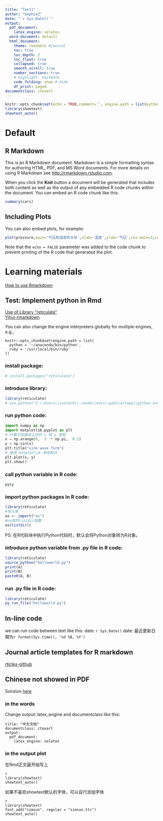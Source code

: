 ---
title: "Test1"
author: "SophieZ"
date: "`r Sys.Date()`"
output:
  pdf_document:
    latex_engine: xelatex
  word_document: default
  html_document:
    theme: readable #journal
    toc: true
    toc_depth: 2
    toc_float: true
    collapsed: true
    smooth_scroll: true
    number_sections: true
    # highlight: textmate
    code_folding: show # hide
    df_print: paged
documentclass: ctexart
---

```{r setup, include=FALSE}
knitr::opts_chunk$set(echo = TRUE,comment='', engine.path = list(python = 'C:\\Users\\sustech\\.conda\\envs\\gdalcartopy\\python.exe'))
library(showtext)
showtext_auto()
```

# Default
## R Markdown

This is an R Markdown document. Markdown is a simple formatting syntax for authoring HTML, PDF, and MS Word documents. For more details on using R Markdown see <http://rmarkdown.rstudio.com>.

When you click the **Knit** button a document will be generated that includes both content as well as the output of any embedded R code chunks within the document. You can embed an R code chunk like this:

```{r cars}
summary(cars)
```

## Including Plots

You can also embed plots, for example:

```{r pressure, echo=FALSE}
plot(pressure,main='气压和温度的关系',xlab='温度',ylab='气压',cex.main=3,cex.axis=2,cex.lab=2)

```

Note that the `echo = FALSE` parameter was added to the code chunk to prevent printing of the R code that generated the plot.

# Learning materials

[How to use Rmarkdown](https://blog.csdn.net/weixin_43843918/article/details/128060062)

## Test: Implement python in Rmd

[Use of Library "reticulate"](https://blog.csdn.net/weixin_38008864/article/details/108191385)  
[Yihui-rmarkdown](https://bookdown.org/yihui/rmarkdown/language-engines.html)

You can also change the engine interpreters globally for multiple engines, e.g.,
```
knitr::opts_chunk$set(engine.path = list(
  python = '~/anaconda/bin/python',
  ruby = '/usr/local/bin/ruby'
))
```

### install package:

```{r}
# install.packages("reticulate")
```

### introduce library:

```{r,warning=FALSE}
library(reticulate)
# use_python('C:\\Users\\sustech\\.conda\\envs\\gdalcartopy\\python.exe')
```

### run python code:

```{python}
import numpy as np 
import matplotlib.pyplot as plt 
# 计算正弦曲线上点的 x 和 y 坐标
x = np.arange(0,  3  * np.pi,  0.1) 
y = np.sin(x)
plt.title("sine wave form")  
# 使用 matplotlib 来绘制点
plt.plot(x, y) 
plt.show()
```

### call python variable in R code:

```{r}
py$y
```

### import python packages in R code:

```{r}
library(reticulate)
#导入库
os <- import("os")
#os库的listdir函数
os$listdir()
```

PS: 在R代码块中执行Python代码时，默认会将Python对象转为R对象。

### introduce python variable from .py file in R code:

```{r,collapse=TRUE}
library(reticulate)
source_python("helloworld.py")
print(A)
print(B)
paste0(A, B)
```

### run .py file in R code:

```{r,comment=''}
library(reticulate)
py_run_file("helloworld.py")
```

## In-line code

we can run code between text like this: date: `r Sys.Date()` date: 最近更新日期为`r format(Sys.time(), '%d %B, %Y')`

## Journal article templates for R markdown
[rticles-github](https://github.com/rstudio/rticles)

## Chinese not showed in PDF
Solution [here](https://blog.csdn.net/xlf5323/article/details/136418610#:~:text=%E5%9C%A8%E4%BD%BF%E7%94%A8%20R%20Markdown%20%E7%BC%96%E5%86%99%E6%96%87%E6%A1%A3%E5%B9%B6%E5%AF%BC%E5%87%BA%E4%B8%BA%20PDF%20%E6%A0%BC%E5%BC%8F%E6%97%B6%EF%BC%8C%E7%BB%8F%E5%B8%B8%E4%BC%9A%E9%81%87%E5%88%B0%E4%B8%80%E4%B8%AA%E6%99%AE%E9%81%8D%E7%9A%84%E9%97%AE%E9%A2%98%EF%BC%9A%E4%B8%AD%E6%96%87%E5%A4%B1%E6%95%88%E3%80%82%20%E6%88%96%E8%80%85%E5%AF%BC%E5%87%BA%E7%9A%84%E6%96%87%E6%A1%A3%E4%B8%AD%E6%96%87%E5%AD%97%E7%AC%A6%E6%AE%8B%E7%BC%BA%20%E8%A7%A3%E5%86%B3%E6%96%B9%E6%B3%95,title%3A%20%22%E4%B8%AD%E6%96%87%E6%96%87%E6%A1%A3%22%20documentclass%3A%20ctexart%20output%3A%20pdf_document%3A%20latex_engine%3A%20xelatex)

### in the words
Change output: latex_engine and documentclass like this:

```
title: "中文文档"
documentclass: ctexart
output:
  pdf_document:
    latex_engine: xelatex
```

### in the output plot

在Rmd正文最开始写上

```
{r setup, include=FALSE}
library(showtext)
showtext_auto()
```

如果不喜欢showtext默认的字体，可以自行添加字体

```
{r setup, include=FALSE}
library(showtext)
font_add("simsun", regular = "simsun.ttc")
showtext_auto()
```